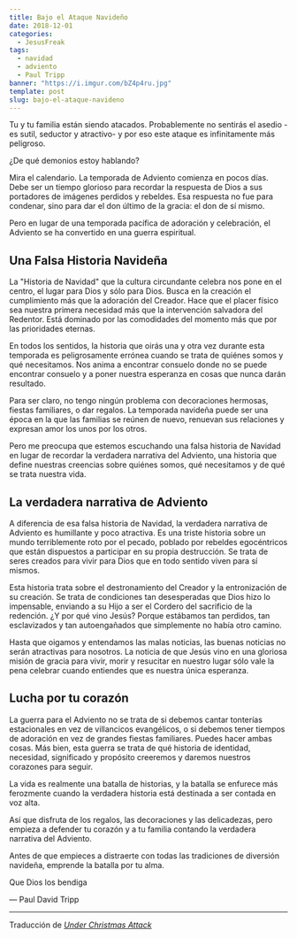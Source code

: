 ```yaml
---
title: Bajo el Ataque Navideño
date: 2018-12-01
categories: 
  - JesusFreak
tags:
  - navidad
  - adviento
  - Paul Tripp
banner: "https://i.imgur.com/bZ4p4ru.jpg"
template: post
slug: bajo-el-ataque-navideno
---
```


Tu y tu familia están siendo atacados. Probablemente no sentirás el asedio -es sutil, seductor y atractivo- y por eso este ataque es infinitamente más peligroso.

¿De qué demonios estoy hablando?

Mira el calendario. La temporada de Adviento comienza en pocos días. Debe ser un tiempo glorioso para recordar la respuesta de Dios a sus portadores de imágenes perdidos y rebeldes. Esa respuesta no fue para condenar, sino para dar el don último de la gracia: el don de sí mismo.

Pero en lugar de una temporada pacífica de adoración y celebración, el Adviento se ha convertido en una guerra espiritual.

## Una Falsa Historia Navideña

La "Historia de Navidad" que la cultura circundante celebra nos pone en el centro, el lugar para Dios y sólo para Dios. Busca en la creación el cumplimiento más que la adoración del Creador. Hace que el placer físico sea nuestra primera necesidad más que la intervención salvadora del Redentor. Está dominado por las comodidades del momento más que por las prioridades eternas.

En todos los sentidos, la historia que oirás una y otra vez durante esta temporada es peligrosamente errónea cuando se trata de quiénes somos y qué necesitamos. Nos anima a encontrar consuelo donde no se puede encontrar consuelo y a poner nuestra esperanza en cosas que nunca darán resultado.

Para ser claro, no tengo ningún problema con decoraciones hermosas, fiestas familiares, o dar regalos. La temporada navideña puede ser una época en la que las familias se reúnen de nuevo, renuevan sus relaciones y expresan amor los unos por los otros.

Pero me preocupa que estemos escuchando una falsa historia de Navidad en lugar de recordar la verdadera narrativa del Adviento, una historia que define nuestras creencias sobre quiénes somos, qué necesitamos y de qué se trata nuestra vida.

## La verdadera narrativa de Adviento

A diferencia de esa falsa historia de Navidad, la verdadera narrativa de Adviento es humillante y poco atractiva. Es una triste historia sobre un mundo terriblemente roto por el pecado, poblado por rebeldes egocéntricos que están dispuestos a participar en su propia destrucción. Se trata de seres creados para vivir para Dios que en todo sentido viven para sí mismos.

Esta historia trata sobre el destronamiento del Creador y la entronización de su creación. Se trata de condiciones tan desesperadas que Dios hizo lo impensable, enviando a su Hijo a ser el Cordero del sacrificio de la redención. ¿Y por qué vino Jesús? Porque estábamos tan perdidos, tan esclavizados y tan autoengañados que simplemente no había otro camino.

Hasta que oigamos y entendamos las malas noticias, las buenas noticias no serán atractivas para nosotros. La noticia de que Jesús vino en una gloriosa misión de gracia para vivir, morir y resucitar en nuestro lugar sólo vale la pena celebrar cuando entiendes que es nuestra única esperanza.

## Lucha por tu corazón

La guerra para el Adviento no se trata de si debemos cantar tonterías estacionales en vez de villancicos evangélicos, o si debemos tener tiempos de adoración en vez de grandes fiestas familiares. Puedes hacer ambas cosas. Más bien, esta guerra se trata de qué historia de identidad, necesidad, significado y propósito creeremos y daremos nuestros corazones para seguir.

La vida es realmente una batalla de historias, y la batalla se enfurece más ferozmente cuando la verdadera historia está destinada a ser contada en voz alta.

Así que disfruta de los regalos, las decoraciones y las delicadezas, pero empieza a defender tu corazón y a tu familia contando la verdadera narrativa del Adviento.

Antes de que empieces a distraerte con todas las tradiciones de diversión navideña, emprende la batalla por tu alma.

Que Dios los bendiga

— Paul David Tripp

---

Traducción de *[Under Christmas Attack](https://www.paultripp.com/wednesdays-word/posts/under-christmas-attack)*
